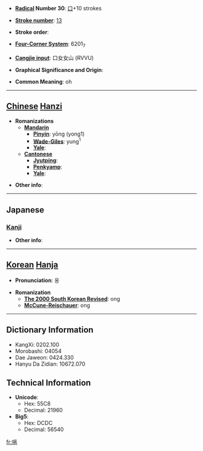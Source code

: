 * '''[[Wiktionary:Chinese radical index| Radical]] Number 30''': [[Wiktionary:Chinese radical index 口|口]]+10 strokes

* '''[[Wiktionary:Chinese total strokes index|Stroke number]]''': [[Wiktionary:Chinese total strokes index 13|13]]

* '''Stroke order''': 

* '''[[Wiktionary:Chinese four corner index|Four-Corner System]]''': 6201<sub>7</sub>

* '''[[Wiktionary:Chinese Cangjie index|Cangjie input]]''': 口女女山 (RVVU)

* '''Graphical Significance and Origin''': 

* '''Common Meaning''': oh

----

== [[Chinese]] [[Hanzi]] ==

* '''Romanizations'''
** '''[[Mandarin]]'''
*** '''[[Pinyin]]''': yōng (yong1)
*** '''[[Wade-Giles]]''': yung<sup>1</sup>
*** '''[[Yale]]''': 
** '''[[Cantonese]]'''
*** '''[[Jyutping]]''':
*** '''[[Penkyamp]]''': 
*** '''[[Yale]]''': 

* '''Other info''': 

----

==Japanese==
===[[Kanji]]===
{{kanji|on readings=[[よう]] (yō), [[ゆ]] (yu)|kun readings=}}

* '''Other info''':  

----

== [[Korean]] [[Hanja]] ==

* '''Pronunciation''': 옹

* '''Romanization'''
** '''[[The 2000 South Korean Revised Romanization|The 2000 South Korean Revised]]''': ong
** '''[[McCune-Reischauer]]''': ong

----

== Dictionary Information ==

* KangXi: 0202.100
* Morobashi: 04054
* Dae Jaweon: 0424.330
* Hanyu Da Zidian: 10672.070

== Technical Information ==

* '''Unicode''':
** Hex: 55C8
** Decimal: 21960
* '''Big5''':
** Hex: DCDC
** Decimal: 56540

[[fr:嗈]]